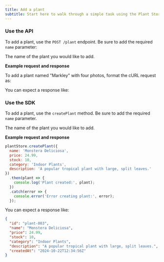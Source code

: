 ```yaml
---
title: Add a plant 
subtitle: Start here to walk through a simple task using the Plant Store. 
---
```


### Use the API

To add a plant, use the `POST /plant` endpoint. Be sure to add the required `name` parameter: 

<ParamField path="name" type="string" required={true}>
The name of the plant you would like to add. 
</ParamField>

**Example request and response**

To add a plant named "Markley" with four photos, format the cURL request as:

<EndpointRequestSnippet endpoint="POST /plant" />

You can expect a response like: 

<EndpointResponseSnippet endpoint="POST /plant" />

### Use the SDK

To add a plant, use the `createPlant` method. Be sure to add the required `name` parameter. 

<ParamField path="name" type="string" required={true}>
The name of the plant you would like to add. 
</ParamField>

**Example request and response**

```js 
plantStore.createPlant({
  name: 'Monstera Deliciosa',
  price: 24.99,
  stock: 10,
  category: 'Indoor Plants',
  description: 'A popular tropical plant with large, split leaves.'
})
  .then(plant => {
    console.log('Plant created:', plant);
  })
  .catch(error => {
    console.error('Error creating plant:', error);
  });
```

You can expect a response like: 

```json Response
{
  "id": "plant-003",
  "name": "Monstera Deliciosa",
  "price": 24.99,
  "stock": 10,
  "category": "Indoor Plants",
  "description": "A popular tropical plant with large, split leaves.",
  "createdAt": "2024-10-22T12:34:56Z"
}
```